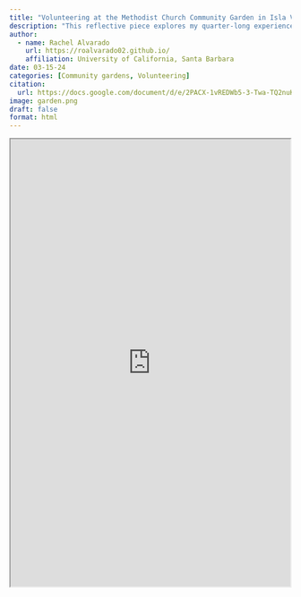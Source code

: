 ```yaml
---
title: "Volunteering at the Methodist Church Community Garden in Isla Vista - A Reflection" 
description: "This reflective piece explores my quarter-long experience volunteering at the Methodist Church Community Garden in Isla Vista. It was a space originally built to combat food insecurity and foster community connection. I entered with expectations of collaboration, learning, and social engagement, but the reality revealed gaps in visibility, participation, and impact. Through firsthand encounters, I assessed the challenges of gardening alone, the importance of community engagement, and the deeper systemic issues that prevent the success of food justice projects. Ultimately, this reflection explores the difference between intention and impact and what it takes to make a community garden work. "
author:
  - name: Rachel Alvarado 
    url: https://roalvarado02.github.io/
    affiliation: University of California, Santa Barbara 
date: 03-15-24
categories: [Community gardens, Volunteering]
citation: 
  url: https://docs.google.com/document/d/e/2PACX-1vREDWb5-3-Twa-TQ2nuKo-TGPZJZ-yk8-CYclgKU4i5KFA9NB7yIt5EUornb6KPsv-WbhQ1udGdlzG5/pub 
image: garden.png
draft: false
format: html
---
```


::: {style="display: flex; justify-content: center;"}
<iframe src="https://docs.google.com/document/d/e/2PACX-1vREDWb5-3-Twa-TQ2nuKo-TGPZJZ-yk8-CYclgKU4i5KFA9NB7yIt5EUornb6KPsv-WbhQ1udGdlzG5/pub?embedded=true" width="150%" height="800">

</iframe>
:::
